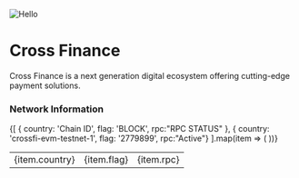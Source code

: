 
![Hello](https://github.com/nodexemperor/explorer.nodex.one/blob/master/logos/crossfi.png?raw=true)

# Cross Finance
Cross Finance is a next generation digital ecosystem offering cutting-edge payment solutions.

### Network Information

<table>
  <tbody>
    {[
      { country: 'Chain ID', flag: 'BLOCK', rpc:"RPC STATUS" },
      { country: 'crossfi-evm-testnet-1', flag: '2779899', rpc:"Active"}
    ].map(item => (
      <tr key={item.country}>
        <td>{item.country}</td>
        <td>{item.flag}</td>
        <td>{item.rpc}</td>
      </tr>
    ))}
  </tbody>
</table>